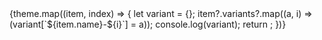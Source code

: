 <!-- Colors.stories.mdx -->


<Meta title="Global Styles/Colors/Colors" />

<Canvas withSource="open">
	<ColorPalette>
		{theme.map((item, index) => {
			let variant = {};
			item?.variants?.map((a, i) => (variant[`${item.name}-${i}`] = a));
			console.log(variant);
			return <ColorItem key={index} title={item?.name} colors={variant} />;
		})}
	</ColorPalette>
</Canvas>
